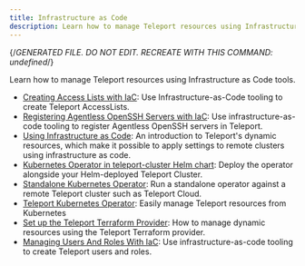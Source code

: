 ```yaml
---
title: Infrastructure as Code
description: Learn how to manage Teleport resources using Infrastructure as Code tools.
---
```


{/*GENERATED FILE. DO NOT EDIT. RECREATE WITH THIS COMMAND:
undefined*/}

Learn how to manage Teleport resources using Infrastructure as Code tools.

- [Creating Access Lists with IaC](/access-list.mdx): Use Infrastructure-as-Code tooling to create Teleport AccessLists.
- [Registering Agentless OpenSSH Servers with IaC](/agentless-ssh-servers.mdx): Use infrastructure-as-code tooling to register Agentless OpenSSH servers in Teleport.
- [Using Infrastructure as Code](/overview.mdx): An introduction to Teleport's dynamic resources, which make it possible to apply settings to remote clusters using infrastructure as code.
- [Kubernetes Operator in teleport-cluster Helm chart](/teleport-operator-helm.mdx): Deploy the operator alongside your Helm-deployed Teleport Cluster.
- [Standalone Kubernetes Operator](/teleport-operator-standalone.mdx): Run a standalone operator against a remote Teleport cluster such as Teleport Cloud.
- [Teleport Kubernetes Operator](/teleport-operator.mdx): Easily manage Teleport resources from Kubernetes
- [Set up the Teleport Terraform Provider](/terraform-provider.mdx): How to manage dynamic resources using the Teleport Terraform provider.
- [Managing Users And Roles With IaC](/user-and-role.mdx): Use infrastructure-as-code tooling to create Teleport users and roles.
